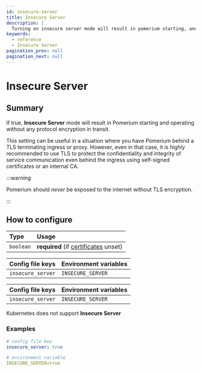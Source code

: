 ```yaml
---
id: insecure-server
title: Insecure Server
description: |
  Turning on insecure server mode will result in pomerium starting, and operating without any protocol encryption in transit.
keywords:
  - reference
  - Insecure Server
pagination_prev: null
pagination_next: null
---
```



# Insecure Server

## Summary

If true, **Insecure Server** mode will result in Pomerium starting and operating without any protocol encryption in transit.

This setting can be useful in a situation where you have Pomerium behind a TLS terminating ingress or proxy. However, even in that case, it is highly recommended to use TLS to protect the confidentiality and integrity of service communication even behind the ingress using self-signed certificates or an internal CA.

:::warning

Pomerium should _never_ be exposed to the internet without TLS encryption.

:::

## How to configure

| **Type** | **Usage** |
| :--- | :--- |
| `boolean` | **required** (if [certificates](/docs/reference/certificates) unset) |

<Tabs>
<TabItem value="Core" label="Core">

| **Config file keys** | **Environment variables** |
| :--- | :--- |
| `insecure_server` | `INSECURE_SERVER` |

</TabItem>
<TabItem value="Enterprise" label="Enterprise">

| **Config file keys** | **Environment variables** |
| :--- | :--- |
| `insecure_server` | `INSECURE_SERVER` |

</TabItem>
<TabItem value="Kubernetes" label="Kubernetes">

Kubernetes does not support **Insecure Server**

</TabItem>
</Tabs>

### Examples

```yaml
# config file key
insecure_server: true

# environment variable
INSECURE_SERVER=true
```
